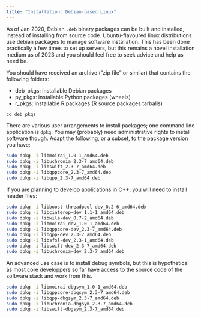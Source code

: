 ```yaml
---
title: "Installation: Debian-based Linux"
---
```


As of Jan 2020, Debian `.deb` binary packages can be built and installed, instead of installing from source code. Ubuntu-flavoured linux distributions use debian packages to manage software installation. This has been done practically a few times to set up servers, but this remains a novel installation medium as of 2023 and you should feel free to seek advice and help as need be.

You should have received an archive ("zip file" or similar) that contains the following folders:

* deb_pkgs: installable Debian packages
* py_pkgs: installable Python packages (wheels)
* r_pkgs: installable R packages (R source packages tarballs)

`cd deb_pkgs`

There are various user arrangements to install packages; one command line application is `dpkg`. You may (probably) need administrative rights to install software though. Adapt the following, or a subset, to the package version you have:

```sh
sudo dpkg -i libmoirai_1.0-1_amd64.deb
sudo dpkg -i libuchronia_2.3-7_amd64.deb
sudo dpkg -i libswift_2.3-7_amd64.deb
sudo dpkg -i libqppcore_2.3-7_amd64.deb
sudo dpkg -i libqpp_2.3-7_amd64.deb
```

If you are planning to develop applications in C++, you will need to install header files:

```sh
sudo dpkg -i libboost-threadpool-dev_0.2-6_amd64.deb
sudo dpkg -i libcinterop-dev_1.1-1_amd64.deb
sudo dpkg -i libwila-dev_0.7-2_amd64.deb
sudo dpkg -i libmoirai-dev_1.0-1_amd64.deb
sudo dpkg -i libqppcore-dev_2.3-7_amd64.deb
sudo dpkg -i libqpp-dev_2.3-7_amd64.deb
sudo dpkg -i libsfsl-dev_2.3-1_amd64.deb
sudo dpkg -i libswift-dev_2.3-7_amd64.deb
sudo dpkg -i libuchronia-dev_2.3-7_amd64.deb
```

An advanced use case is to install debug symbols, but this is hypothetical as most core developpers so far have access to the source code of the software stack and work from this.

```sh
sudo dpkg -i libmoirai-dbgsym_1.0-1_amd64.deb
sudo dpkg -i libqppcore-dbgsym_2.3-7_amd64.deb
sudo dpkg -i libqpp-dbgsym_2.3-7_amd64.deb
sudo dpkg -i libuchronia-dbgsym_2.3-7_amd64.deb
sudo dpkg -i libswift-dbgsym_2.3-7_amd64.deb
```

